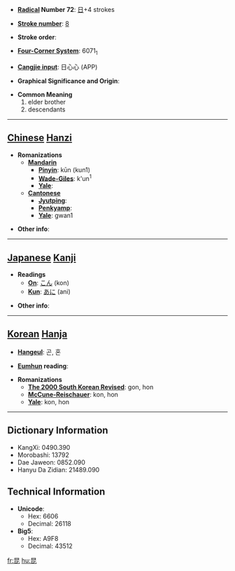 * '''[[Wiktionary:Chinese radical index| Radical]] Number 72''': [[Wiktionary:Chinese radical index 日|日]]+4 strokes

* '''[[Wiktionary:Chinese total strokes index|Stroke number]]''': [[Wiktionary:Chinese total strokes index 8|8]]

* '''Stroke order''': 

* '''[[Wiktionary:Chinese four corner index|Four-Corner System]]''': 6071<sub>1</sub>

* '''[[Wiktionary:Chinese Cangjie index|Cangjie input]]''': 日心心 (APP)

* '''Graphical Significance and Origin''': 

* '''Common Meaning'''
*#elder brother
*# descendants


----

== [[Chinese]] [[Hanzi]] ==

* '''Romanizations'''
** '''[[Mandarin]]'''
*** '''[[Pinyin]]''': kūn (kun1)
*** '''[[Wade-Giles]]''': k'un<sup>1</sup>
*** '''[[Yale]]''': 
** '''[[Cantonese]]'''
*** '''[[Jyutping]]''':
*** '''[[Penkyamp]]''': 
*** '''[[Yale]]''': gwan1

* '''Other info''': 

----

== [[Japanese]] [[Kanji]] ==

* '''Readings'''
** '''[[On]]''': [[こん]] (kon)
** '''[[Kun]]''': [[あに]] (ani)

* '''Other info''':  

----

== [[Korean]] [[Hanja]] ==

* '''[[Hangeul]]''': 곤, 혼

* '''[[Eumhun]] reading''': 

* '''Romanizations'''
** '''[[The 2000 South Korean Revised Romanization|The 2000 South Korean Revised]]''': gon, hon
** '''[[McCune-Reischauer]]''': kon, hon
** '''[[Yale]]''': kon, hon

----

== Dictionary Information ==

* KangXi: 0490.390
* Morobashi: 13792
* Dae Jaweon: 0852.090
* Hanyu Da Zidian: 21489.090

== Technical Information ==

* '''Unicode''':
** Hex: 6606
** Decimal: 26118
* '''Big5''':
** Hex: A9F8
** Decimal: 43512

[[fr:昆]]
[[hu:昆]]